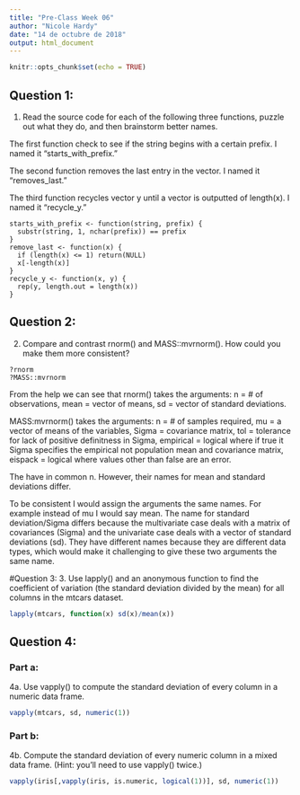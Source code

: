 ```yaml
---
title: "Pre-Class Week 06"
author: "Nicole Hardy"
date: "14 de octubre de 2018"
output: html_document
---
```


```r
knitr::opts_chunk$set(echo = TRUE)
```

## Question 1: 
1. Read the source code for each of the following three functions, puzzle out what they do, and then brainstorm better names.

The first function check to see if the string begins with a certain prefix. I named it "starts_with_prefix."

The second function removes the last entry in the vector. I named it "removes_last."

The third function recycles vector y until a vector is outputted of length(x). I named it "recycle_y."

```
starts_with_prefix <- function(string, prefix) {
  substr(string, 1, nchar(prefix)) == prefix
}
remove_last <- function(x) {
  if (length(x) <= 1) return(NULL)
  x[-length(x)]
}
recycle_y <- function(x, y) {
  rep(y, length.out = length(x))
}
```

## Question 2: 
2. Compare and contrast rnorm() and MASS::mvrnorm(). How could you make them more consistent?

```{}
?rnorm
?MASS::mvrnorm
```

From the help we can see that rnorm() takes the arguments: n = # of observations, mean = vector of means, sd = vector of standard deviations. 

MASS:mvrnorm() takes the arguments: n = # of samples required, mu = a vector of means of the variables, Sigma = covariance matrix, tol = tolerance for lack of positive definitness in Sigma, empirical = logical where if true it Sigma specifies the empirical not population mean and covariance matrix, eispack = logical where values other than false are an error. 

The have in common n. However, their names for mean and standard deviations differ.

To be consistent I would assign the arguments the same names. For example instead of mu I would say mean. The name for standard deviation/Sigma differs because the multivariate case deals with a matrix of covariances (Sigma) and the univariate case deals with a vector of standard deviations (sd). They have different names because they are different data types, which would make it challenging to give these two arguments the same name. 

#Question 3:
3. Use lapply() and an anonymous function to find the coefficient of variation (the standard deviation divided by the mean) for all columns in the mtcars dataset.

```r
lapply(mtcars, function(x) sd(x)/mean(x))
```

## Question 4:
### Part a:
4a. Use vapply() to compute the standard deviation of every column in a numeric data frame. 

```r
vapply(mtcars, sd, numeric(1))
```

### Part b:
4b. Compute the standard deviation of every numeric column in a mixed data frame. (Hint: you’ll need to use vapply() twice.)

```r
vapply(iris[,vapply(iris, is.numeric, logical(1))], sd, numeric(1))
```
